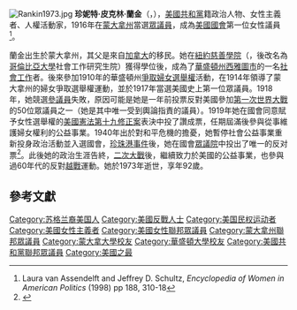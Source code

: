 {{expand|time=2016-01-29T11:40:06+00:00}}
[[File:Rankin1973.jpg|thumb]]
'''珍妮特·皮克林·蘭金'''（{{lang-en|Jeannette Pickering Rankin}}，{{bd|1880年|6月11日|1973年|5月18日}}），[[美國共和黨|美國共和黨]]籍政治人物、女性主義者、人權活動家，1916年在[[蒙大拿州|蒙大拿州]]當選[[美國眾議員|眾議員]]，成為[[美國國會|美國國會]]第一位女性議員<ref>Laura van Assendelft and Jeffrey D. Schultz, ''Encyclopedia of Women in American Politics'' (1998) pp 188, 310-18</ref>。

蘭金出生於蒙大拿州，其父是來自[[加拿大|加拿大]]的移民。她在[[紐約慈善學院|紐約慈善學院]]（{{lang|en|New York School of Philanthropy}}，後改名為[[哥倫比亞大學|哥倫比亞大學]]社會工作研究生院）獲得學位後，成為了[[華盛頓州|華盛頓州]][[西雅圖市|西雅圖市]]的一名[[社會工作|社會工作]]者。後來參加1910年的華盛頓州[[美國女性選舉權|爭取婦女選舉權]]活動，在1914年領導了蒙大拿州的婦女爭取選舉權運動，並於1917年當選美國史上第一位眾議員。1918年，她競選[[美國參議員|參議員]]失敗，原因可能是她是一年前投票反對美國參加[[第一次世界大戰|第一次世界大戰]]的50位眾議員之一（她是其中唯一受到輿論指責的議員）。1919年她在國會同意賦予女性選舉權的[[美國憲法第十九修正案|美國憲法第十九修正案]]表決中投了讚成票，任期屆滿後參與從事維護婦女權利的公益事業。1940年出於對和平危機的擔憂，她暫停社會公益事業重新投身政治活動並入選國會，[[珍珠港事件|珍珠港事件]]後，她在國會[[美國眾議院|眾議院]]中投出了唯一的反对票<ref>{{Cite web |url=https://www.govtrack.us/congress/votes/77-1941/h77 |title=TO SUSPEND THE RULES AND PASS H.J. RES. 254, DECLARING THAT A STATE OF WAR FORMALLY EXISTS BETWEEN THE U.S. AND THE IMPERIAL GOVERNMENT OF JAPAN. |accessdate=2020-07-07 |archive-date=2020-07-26 |archive-url=https://web.archive.org/web/20200726073230/https://www.govtrack.us/congress/votes/77-1941/h77 |dead-url=no }}</ref>。此後她的政治生涯告終，[[二次大戰|二次大戰]]後，繼續致力於美國的公益事業，也參與過60年代的反對[[越戰|越戰]]運動。她於1973年逝世，享年92歲。

==參考文獻==
{{Reflist}}

{{DEFAULTSORT: Rankin, Jeannette}}
[[Category:苏格兰裔美国人|Category:苏格兰裔美国人]]
[[Category:美國反戰人士|Category:美國反戰人士]]
[[Category:美国民权运动者|Category:美国民权运动者]]
[[Category:美國女性主義者|Category:美國女性主義者]]
[[Category:美國女性聯邦眾議員|Category:美國女性聯邦眾議員]]
[[Category:蒙大拿州聯邦眾議員|Category:蒙大拿州聯邦眾議員]]
[[Category:蒙大拿大學校友|Category:蒙大拿大學校友]]
[[Category:華盛頓大學校友|Category:華盛頓大學校友]]
[[Category:美國共和黨聯邦眾議員|Category:美國共和黨聯邦眾議員]]
[[Category:美國之最|Category:美國之最]]